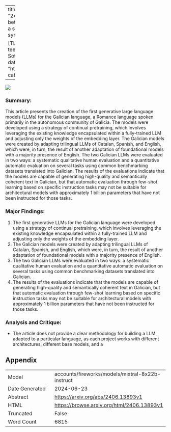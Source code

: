 
---
title: "Open Generative Large Language Models for Galician"
id: "2406.13893v1"
description: "[TEXT] This study examines the relationship between social media use and mental health in adolescents. Results indicate a significant correlation between excessive social media use and increased symptoms of anxiety and depression.

[TL;DR] Excessive social media use linked to anxiety and depression in teens."
author: Pablo Gamallo, Pablo Rodríguez, Iria de-Dios-Flores, Susana Sotelo, Silvia Paniagua, Daniel Bardanca, José Ramom Pichel, Marcos Garcia
date: "2024-06-19"
image: "https://browse.arxiv.org/html/2406.13893v1/extracted/5679601/plot.png"
categories: ['social-sciences']
format:
  html:
    code-overflow: wrap
---

![](https://browse.arxiv.org/html/2406.13893v1/extracted/5679601/plot.png)

### Summary:

This article presents the creation of the first generative large language models (LLMs) for the Galician language, a Romance language spoken primarily in the autonomous community of Galicia. The models were developed using a strategy of continual pretraining, which involves leveraging the existing knowledge encapsulated within a fully-trained LLM and adjusting only the weights of the embedding layer. The Galician models were created by adapting trilingual LLMs of Catalan, Spanish, and English, which were, in turn, the result of another adaptation of foundational models with a majority presence of English. The two Galician LLMs were evaluated in two ways: a systematic qualitative human evaluation and a quantitative automatic evaluation on several tasks using common benchmarking datasets translated into Galician. The results of the evaluations indicate that the models are capable of generating high-quality and semantically coherent text in Galician, but that automatic evaluation through few-shot learning based on specific instruction tasks may not be suitable for architectural models with approximately 1 billion parameters that have not been instructed for those tasks.

### Major Findings:

1. The first generative LLMs for the Galician language were developed using a strategy of continual pretraining, which involves leveraging the existing knowledge encapsulated within a fully-trained LLM and adjusting only the weights of the embedding layer.
2. The Galician models were created by adapting trilingual LLMs of Catalan, Spanish, and English, which were, in turn, the result of another adaptation of foundational models with a majority presence of English.
3. The two Galician LLMs were evaluated in two ways: a systematic qualitative human evaluation and a quantitative automatic evaluation on several tasks using common benchmarking datasets translated into Galician.
4. The results of the evaluations indicate that the models are capable of generating high-quality and semantically coherent text in Galician, but that automatic evaluation through few-shot learning based on specific instruction tasks may not be suitable for architectural models with approximately 1 billion parameters that have not been instructed for those tasks.

### Analysis and Critique:

* The article does not provide a clear methodology for building a LLM adapted to a particular language, as each project works with different architectures, different base models, and a

## Appendix

|          |          |
|----------|----------|
| Model     | accounts/fireworks/models/mixtral-8x22b-instruct       |
| Date Generated     | 2024-06-23       |
| Abstract | [https://arxiv.org/abs/2406.13893v1](https://arxiv.org/abs/2406.13893v1)        |
| HTML     | [https://browse.arxiv.org/html/2406.13893v1](https://browse.arxiv.org/html/2406.13893v1)       |
| Truncated       | False       |
| Word Count       | 6815       |